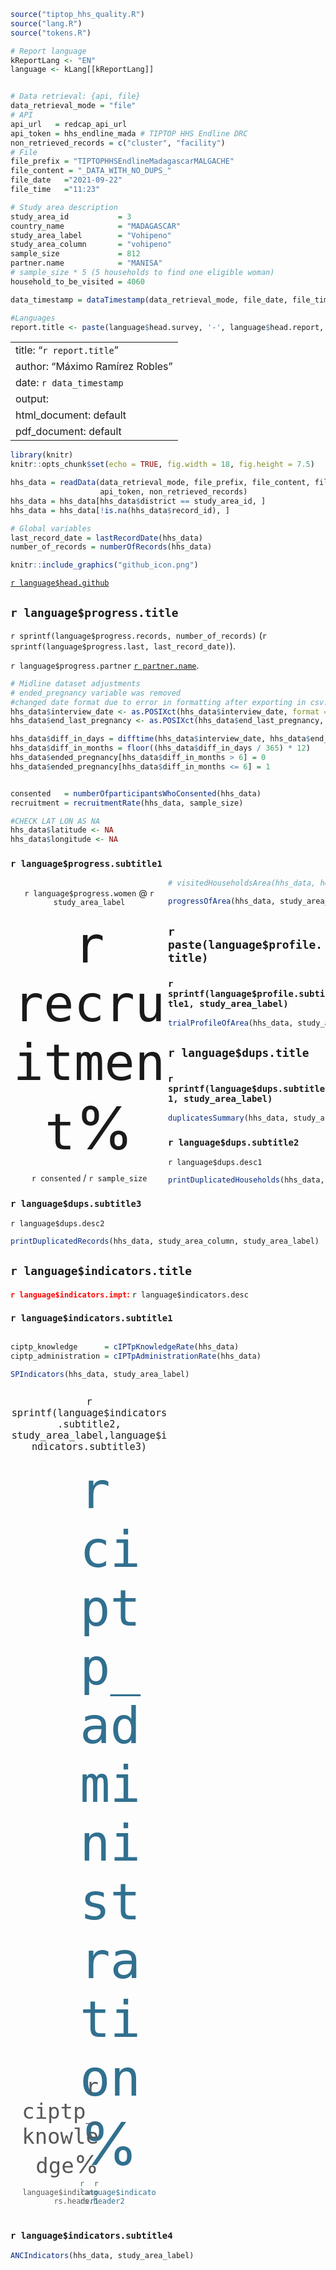 ```r
source("tiptop_hhs_quality.R")
source("lang.R")
source("tokens.R")

# Report language
kReportLang <- "EN"
language <- kLang[[kReportLang]]


# Data retrieval: {api, file}
data_retrieval_mode = "file"
# API
api_url   = redcap_api_url
api_token = hhs_endline_mada # TIPTOP HHS Endline DRC
non_retrieved_records = c("cluster", "facility")
# File
file_prefix = "TIPTOPHHSEndlineMadagascarMALGACHE"
file_content = "_DATA_WITH_NO_DUPS_"
file_date   ="2021-09-22"
file_time   ="11:23"

# Study area description
study_area_id           = 3
country_name            = "MADAGASCAR"
study_area_label        = "Vohipeno"
study_area_column       = "vohipeno"
sample_size             = 812
partner.name            = "MANISA"
# sample_size * 5 (5 households to find one eligible woman)
household_to_be_visited = 4060

data_timestamp = dataTimestamp(data_retrieval_mode, file_date, file_time)
```

```r
#Languages
report.title <- paste(language$head.survey, '-', language$head.report, ':', country_name, '-', study_area_label)
```

---
title: "`r report.title`"
author: "Máximo Ramírez Robles"
date: `r data_timestamp`
output:
  html_document: default
  pdf_document: default
---

<style>
.main-container{
  max-width: 1200px;
  margin-left: auto;
  margin-right: auto;
}
.col-container{
  overflow: auto;
  position: relative;
}
.col-left{
  float: left;
  width: 50%;
}
.col-left-40{
  float: left;
  width: 40%;
}
.col-right{
  float: right;
  width: 50%;
}
.col-bottom{
  position: absolute;
  bottom: 0px;
}
.big-number{
  font-size: 95px;
}
.medium-number{
  font-size: 40px;
}
.text-center{
  text-align: center;
}
.text-right{
  text-align: right;
}
.text-left{
  text-align: left;
}
.vertical-small-padding{
  padding: 0 15px 0 15px;
}
.minnor-header{
  font-size: 18px;
}
.text-color-medium-value{
  color: #585859;
}
.text-color-big-value{
  color: #31708f;
}
</style>

```r
library(knitr)
knitr::opts_chunk$set(echo = TRUE, fig.width = 18, fig.height = 7.5)

hhs_data = readData(data_retrieval_mode, file_prefix, file_content, file_date, file_time, api_url, 
                    api_token, non_retrieved_records)
hhs_data = hhs_data[hhs_data$district == study_area_id, ]
hhs_data = hhs_data[!is.na(hhs_data$record_id), ]

# Global variables
last_record_date = lastRecordDate(hhs_data)
number_of_records = numberOfRecords(hhs_data)
```

```r
knitr::include_graphics("github_icon.png")
```
[`r language$head.github`](https://github.com/maxramirez84/r_tiptop_baseline_hhs_data_quality_report)

## `r language$progress.title`

`r sprintf(language$progress.records, number_of_records)` 
(`r sprintf(language$progress.last, last_record_date)`).

`r language$progress.partner` [`r partner.name`](http://www.manisa.mg).

```r
# Midline dataset adjustments
# ended_pregnancy variable was removed
#changed date format due to error in formatting after exporting in csv.
hhs_data$interview_date <- as.POSIXct(hhs_data$interview_date, format = "%Y-%m-%d %H:%M:%S")
hhs_data$end_last_pregnancy <- as.POSIXct(hhs_data$end_last_pregnancy, format = "%Y-%m-%d")

hhs_data$diff_in_days = difftime(hhs_data$interview_date, hhs_data$end_last_pregnancy, units = "days")
hhs_data$diff_in_months = floor((hhs_data$diff_in_days / 365) * 12)
hhs_data$ended_pregnancy[hhs_data$diff_in_months > 6] = 0
hhs_data$ended_pregnancy[hhs_data$diff_in_months <= 6] = 1


consented   = numberOfparticipantsWhoConsented(hhs_data)
recruitment = recruitmentRate(hhs_data, sample_size)
```

```r
#CHECK LAT LON AS NA
hhs_data$latitude <- NA
hhs_data$longitude <- NA
```

### `r language$progress.subtitle1`

<div class="col-left text-center">
  `r language$progress.women` @ `r study_area_label`

  <span class="big-number">`r recruitment`%</span>

  `r consented` / `r sample_size`
</div>

<div class="col-right text-center">
</div>


```r
# visitedHouseholdsArea(hhs_data, household_to_be_visited, sample_size, study_area_label)
```

<p style="page-break-before: always">

```r
progressOfArea(hhs_data, study_area_column, study_area_label, interval = 10, required_visits_mean = 60, lang = language)
```

<p style="page-break-before: always">

## `r paste(language$profile.title)`

### `r sprintf(language$profile.subtitle1, study_area_label)`

```r
trialProfileOfArea(hhs_data, study_area_column)
```

<p style="page-break-before: always">

## `r language$dups.title`

### `r sprintf(language$dups.subtitle1, study_area_label)`

```r
duplicatesSummary(hhs_data, study_area_column)
```

### `r language$dups.subtitle2`
`r language$dups.desc1`

```r
printDuplicatedHouseholds(hhs_data, study_area_column, study_area_label)
```

### `r language$dups.subtitle3`
`r language$dups.desc2`

```r
printDuplicatedRecords(hhs_data, study_area_column, study_area_label)
```

<p style="page-break-before: always">

## `r language$indicators.title`

<span style="color: red"><b>`r language$indicators.impt`:</b></span>
`r language$indicators.desc`

### `r language$indicators.subtitle1`

<div class="col-container">
```r
ciptp_knowledge      = cIPTpKnowledgeRate(hhs_data)
ciptp_administration = cIPTpAdministrationRate(hhs_data)

SPIndicators(hhs_data, study_area_label)
```

<div class="col-left text-center">
  <div class="col-container">
  <span class="minnor-header">`r sprintf(language$indicators.subtitle2, study_area_label,language$indicators.subtitle3)`
  
  <div class="col-left col-bottom text-right vertical-small-padding text-color-medium-value">
  <span class="medium-number">`r ciptp_knowledge`%</span><br/>
  `r language$indicators.header1`
  </div>
  <div class="col-right text-left vertical-small-padding text-color-big-value">
  <span class="big-number">`r ciptp_administration`%</span><br/>
  `r language$indicators.header2`
  </div>
  </div>
  <br/>
  <div class="col-container">
  </div>
</div>
</div>

### `r language$indicators.subtitle4`

```r
ANCIndicators(hhs_data, study_area_label)
```